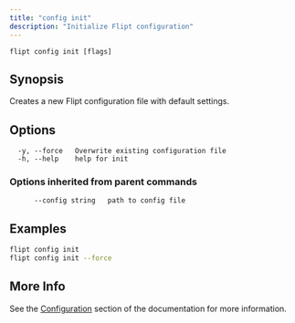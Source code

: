 ```yaml
---
title: "config init"
description: "Initialize Flipt configuration"
---
```


```
flipt config init [flags]
```

## Synopsis

Creates a new Flipt configuration file with default settings.

## Options

```
  -y, --force   Overwrite existing configuration file
  -h, --help    help for init
```

### Options inherited from parent commands

```
      --config string   path to config file
```

## Examples

```bash
flipt config init
flipt config init --force
```

## More Info

See the [Configuration](/v2/configuration/overview) section of the documentation for more information.

